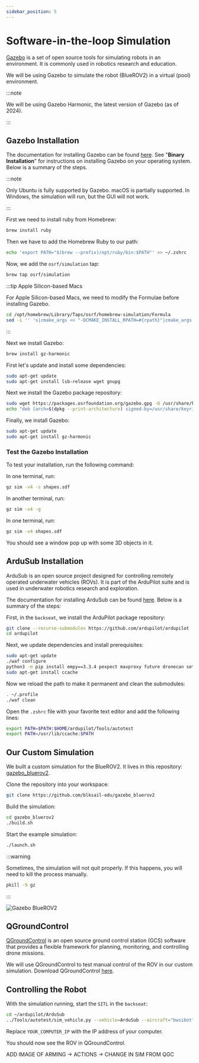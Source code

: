 ```yaml
---
sidebar_position: 5
---
```



# Software-in-the-loop Simulation

[Gazebo](https://gazebosim.org/) is a set of open source tools for simulating robots in an environment.
It is commonly used in robotics research and education.

We will be using Gazebo to simulate the robot (BlueROV2) in a virtual (pool) environment.

:::note

We will be using Gazebo Harmonic, the latest version of Gazebo (as of 2024).

:::

## Gazebo Installation

The documentation for installing Gazebo can be found [here](https://gazebosim.org/docs/harmonic/install).
See "**Binary Installation**" for instructions on installing Gazebo on your operating system.
Below is a summary of the steps.

:::note

Only Ubuntu is fully supported by Gazebo.
macOS is partially supported.
In Windows, the simulation will run, but the GUI will not work.

:::

<Tabs groupId="operating-systems">
<TabItem value="macos" label="macOS">

First we need to install ruby from Homebrew:

```bash
brew install ruby
```

Then we have to add the Homebrew Ruby to our path:

```bash
echo 'export PATH="$(brew --prefix)/opt/ruby/bin:$PATH"' >> ~/.zshrc
```

Now, we add the `osrf/simulation` tap:

```bash
brew tap osrf/simulation
```

:::tip Apple Silicon-based Macs

For Apple Silicon-based Macs, we need to modify the Formulae before installing Gazebo.

```bash
cd /opt/homebrew/Library/Taps/osrf/homebrew-simulation/Formula
sed -i '' 's|cmake_args << "-DCMAKE_INSTALL_RPATH=#{rpath}"|cmake_args << "-DCMAKE_INSTALL_RPATH=#{rpath};/opt/homebrew/lib"|' *.rb
```

:::

Next we install Gazebo:

```bash
brew install gz-harmonic
```

</TabItem>
<TabItem value="ubuntu" label="Ubuntu">

First let's update and install some dependencies:

```bash
sudo apt-get update
sudo apt-get install lsb-release wget gnupg
```

Next we install the Gazebo package repository:

```bash
sudo wget https://packages.osrfoundation.org/gazebo.gpg -O /usr/share/keyrings/pkgs-osrf-archive-keyring.gpg
echo "deb [arch=$(dpkg --print-architecture) signed-by=/usr/share/keyrings/pkgs-osrf-archive-keyring.gpg] http://packages.osrfoundation.org/gazebo/ubuntu-stable $(lsb_release -cs) main" | sudo tee /etc/apt/sources.list.d/gazebo-stable.list > /dev/null
```

Finally, we install Gazebo:

```bash
sudo apt-get update
sudo apt-get install gz-harmonic
```

</TabItem>
</Tabs>

### Test the Gazebo Installation

To test your installation, run the following command:

<Tabs groupId="operating-systems">
<TabItem value="macos" label="macOS">

In one terminal, run:

```bash
gz sim -v4 -s shapes.sdf
```

In another terminal, run:

```bash
gz sim -v4 -g
```

</TabItem>
<TabItem value="ubuntu" label="Ubuntu">

In one terminal, run:

```bash
gz sim -v4 shapes.sdf
```

</TabItem>
</Tabs>

You should see a window pop up with some 3D objects in it.

## ArduSub Installation

ArduSub is an open source project designed for controlling remotely operated underwater vehicles (ROVs). It is part of the ArduPilot suite and is used in underwater robotics research and exploration.

The documentation for installing ArduSub can be found [here](https://ardupilot.org/dev/docs/building-setup-linux.html). Below is a summary of the steps:

First, in the `backseat`, we install the ArduPilot package repository:

```bash
git clone --recurse-submodules https://github.com/ardupilot/ardupilot
cd ardupilot
```

Next, we update dependencies and install prerequisites:

```bash
sudo apt-get update
./waf configure
python3 -m pip install empy==3.3.4 pexpect mavproxy future dronecan setuptools
sudo apt-get install ccache
```

Now we reload the path to make it permanent and clean the submodules:

```bash
. ~/.profile
./waf clean
```

Open the `.zshrc` file with your favorite text editor and add the following lines:

```bash
export PATH=$PATH:$HOME/ardupilot/Tools/autotest
export PATH=/usr/lib/ccache:$PATH
```

## Our Custom Simulation

We built a custom simulation for the BlueROV2.
It lives in this repository: [gazebo_bluerov2](https://github.com/blksail-edu/gazebo_bluerov2).

Clone the repository into your workspace:

```bash
git clone https://github.com/blksail-edu/gazebo_bluerov2
```

Build the simulation:

```bash
cd gazebo_bluerov2
./build.sh
```

Start the example simulation:

```bash
./launch.sh
```

:::warning

Sometimes, the simulation will not quit properly.
If this happens, you will need to kill the process manually.

```bash
pkill -9 gz
```

:::

![Gazebo BlueROV2](./gz-sim.png)

## QGroundControl

[QGroundControl](https://qgroundcontrol.com/) is an open source ground control station (GCS) software that provides a flexible framework for planning, monitoring, and controlling drone missions.

We will use QGroundControl to test manual control of the ROV in our custom simulation. Download QGroundControl [here](https://docs.qgroundcontrol.com/master/en/qgc-user-guide/getting_started/download_and_install.html).

## Controlling the Robot

With the simulation running, start the `SITL` in the `backseat`:

```bash
cd ~/ardupilot/ArduSub
../Tools/autotest/sim_vehicle.py --vehicle=ArduSub --aircraft="bwsibot" -L RATBeach --out=udp:YOUR_COMPUTER_IP:14550
```

Replace `YOUR_COMPUTER_IP` with the IP address of your computer.

You should now see the ROV in QGroundControl.

ADD IMAGE OF ARMING -> ACTIONS -> CHANGE IN SIM FROM QGC